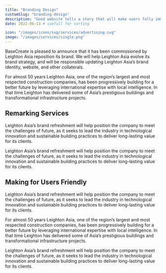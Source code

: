 ```yaml
---
title: "Branding Design"
customSlug: "branding-design"
description: "Good website tells a story that will make users fully immerse themselves operating"
date: 2022-06-13 # usefull for sorting

icon: "/images/icons/svg/services/advertising.svg"
image: "/images/services/single.png"
---
```


BaseCreate is pleased to announce that it has been commissioned by Leighton Asia reposition its brand. We will help Leighton Asia evolve its brand strategy, and will be responsible updating Leighton Asia’s brand identity, website, and other collaterals.

For almost 50 years Leighton Asia, one of the region’s largest and most respected construction companies, has been progressively building for a better future by leveraging international expertise with local intelligence. In that time Leighton has delivered some of Asia’s prestigious buildings and transformational infrastructure projects.

## Remarking Services

Leighton Asia’s brand refreshment will help position the company to meet the challenges of future, as it seeks to lead the industry in technological innovation and sustainable building practices to deliver long-lasting value for its clients.

<ImageList>
  <ImageItem
    imageSrc="/images/services/single-page-video-bg.png"
    imageAlt="example alt text"
    video_src="/videos/test-video.mp4"
    video_id="services-video"
    video_provider="html5"
  />
</ImageList>

Leighton Asia’s brand refreshment will help position the company to meet the challenges of future, as it seeks to lead the industry in technological innovation and sustainable building
practices to deliver long-lasting value for its clients.

## Making for Users Friendly

Leighton Asia’s brand refreshment will help position the company to meet the challenges of future, as it seeks to lead the industry in technological innovation and sustainable building practices to deliver long-lasting value for its clients.

For almost 50 years Leighton Asia, one of the region’s largest and most respected construction companies, has been progressively building for a better future by leveraging international expertise with local intelligence. In that time Leighton has delivered some of Asia’s prestigious buildings and transformational infrastructure projects.

<CardWrapper>
  <Card
    title="Custom Solution"
    description="We care success relationships fuel success we love building"
    icon="/images/icons/svg/services/brand.svg"
    buttonLabel="Contact Us"
    buttonUrl="/contact/"
  />
  <Card
    title="In-time Result"
    description="We care success relationships fuel success we love building"
    icon="/images/icons/svg/services/web.svg"
    buttonLabel="Contact Us"
    buttonUrl="/contact/"
  />
</CardWrapper>

Leighton Asia’s brand refreshment will help position the company to meet the challenges of future, as it seeks to lead the industry in technological innovation and sustainable building practices to deliver long-lasting value for its clients.
